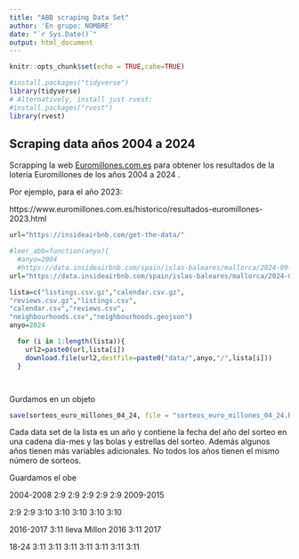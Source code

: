 ```yaml
---
title: "ABB scraping Data Set"
author: 'En grupo: NOMBRE'
date: "`r Sys.Date()`"
output: html_document
---
```


```r
knitr::opts_chunk$set(echo = TRUE,cahe=TRUE)
```


```r
#install.packages("tidyverse")
library(tidyverse)
# Alternatively, install just rvest:
#install.packages("rvest")
library(rvest)
```


## Scraping data años 2004 a 2024

Scrapping la web [Euromillones.com.es](https://www.euromillones.com.es/historico/euromillones-anos-anteriores.html) para obtener los resultados de la lotería Euromillones de los  años 2004 a 2024 .

Por ejemplo, para el año 2023:

https://www.euromillones.com.es/historico/resultados-euromillones-2023.html


```r
url="https://insideairbnb.com/get-the-data/"
```


```r
#leer_abb=function(anyo){
  #anyo=2004
  #https://data.insideairbnb.com/spain/islas-baleares/mallorca/2024-09-13/data/listings.csv.gz
url="https://data.insideairbnb.com/spain/islas-baleares/mallorca/2024-09-13/data/"

lista=c("listings.csv.gz","calendar.csv.gz",
"reviews.csv.gz","listings.csv",
"calendar.csv","reviews.csv",
"neighbourhoods.csv","neighbourhoods.geojson")
anyo=2024

  for (i in 1:length(lista)){
    url2=paste0(url,lista[i])
    download.file(url2,destfile=paste0("data/",anyo,"/",lista[i]))
  }




```

Gurdamos en un objeto

```r
save(sorteos_euro_millones_04_24, file = "sorteos_euro_millones_04_24.RData")
```










Cada  data set de la lista es un año  y contiene la fecha del  año del sorteo en una cadena dia-mes y las bolas y estrellas del sorteo.  Además algunos años tienen más variables adicionales. No todos los años tienen el mismo número de sorteos.


Guardamos el obe




2004-2008
2:9
2:9
2:9
2:9
2:9
2009-2015

2:9
2:9
3:10
3:10
3:10
3:10
3:10



2016-2017
3:11 lleva Millon 2016
3:11  2017

18-24
3:11
3:11
3:11
3:11
3:11
3:11
3:11

